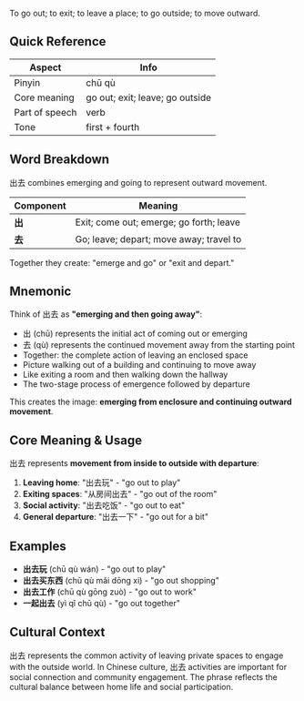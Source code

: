 To go out; to exit; to leave a place; to go outside; to move outward.

## Quick Reference

| Aspect         | Info                            |
| -------------- | ------------------------------- |
| Pinyin         | chū qù                          |
| Core meaning   | go out; exit; leave; go outside |
| Part of speech | verb                            |
| Tone           | first + fourth                  |

## Word Breakdown

出去 combines emerging and going to represent outward movement.

| Component | Meaning                                 |
| --------- | --------------------------------------- |
| **出**    | Exit; come out; emerge; go forth; leave |
| **去**    | Go; leave; depart; move away; travel to |

Together they create: "emerge and go" or "exit and depart."

## Mnemonic

Think of 出去 as **"emerging and then going away"**:

- 出 (chū) represents the initial act of coming out or emerging
- 去 (qù) represents the continued movement away from the starting point
- Together: the complete action of leaving an enclosed space
- Picture walking out of a building and continuing to move away
- Like exiting a room and then walking down the hallway
- The two-stage process of emergence followed by departure

This creates the image: **emerging from enclosure and continuing outward movement**.

## Core Meaning & Usage

出去 represents **movement from inside to outside with departure**:

1. **Leaving home**: "出去玩" - "go out to play"
2. **Exiting spaces**: "从房间出去" - "go out of the room"
3. **Social activity**: "出去吃饭" - "go out to eat"
4. **General departure**: "出去一下" - "go out for a bit"

## Examples

- **出去玩** (chū qù wán) - "go out to play"
- **出去买东西** (chū qù mǎi dōng xi) - "go out shopping"
- **出去工作** (chū qù gōng zuò) - "go out to work"
- **一起出去** (yì qǐ chū qù) - "go out together"

## Cultural Context

出去 represents the common activity of leaving private spaces to engage with the outside world. In
Chinese culture, 出去 activities are important for social connection and community engagement. The
phrase reflects the cultural balance between home life and social participation.
